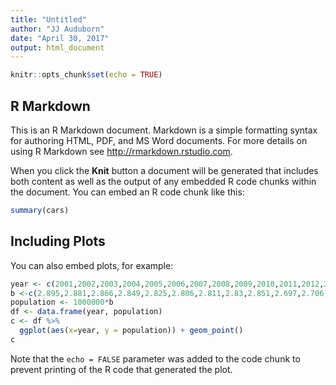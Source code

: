 ---
title: "Untitled"
author: "JJ Auduborn"
date: "April 30, 2017"
output: html_document
---

```{r setup, include=FALSE}
knitr::opts_chunk$set(echo = TRUE)
```

## R Markdown

This is an R Markdown document. Markdown is a simple formatting syntax for authoring HTML, PDF, and MS Word documents. For more details on using R Markdown see <http://rmarkdown.rstudio.com>.

When you click the **Knit** button a document will be generated that includes both content as well as the output of any embedded R code chunks within the document. You can embed an R code chunk like this:

```{r cars}
summary(cars)
```

## Including Plots

You can also embed plots, for example:

```{r pressure, echo=FALSE}
year <- c(2001,2002,2003,2004,2005,2006,2007,2008,2009,2010,2011,2012,2013,2014,2015,2016)
b <-c(2.895,2.881,2.866,2.849,2.825,2.806,2.811,2.83,2.851,2.697,2.706,2.715,2.772,2.772,2.772,2.772)
population <- 1000000*b
df <- data.frame(year, population)
c <- df %>%
  ggplot(aes(x=year, y = population)) + geom_point()
c
```

Note that the `echo = FALSE` parameter was added to the code chunk to prevent printing of the R code that generated the plot.
